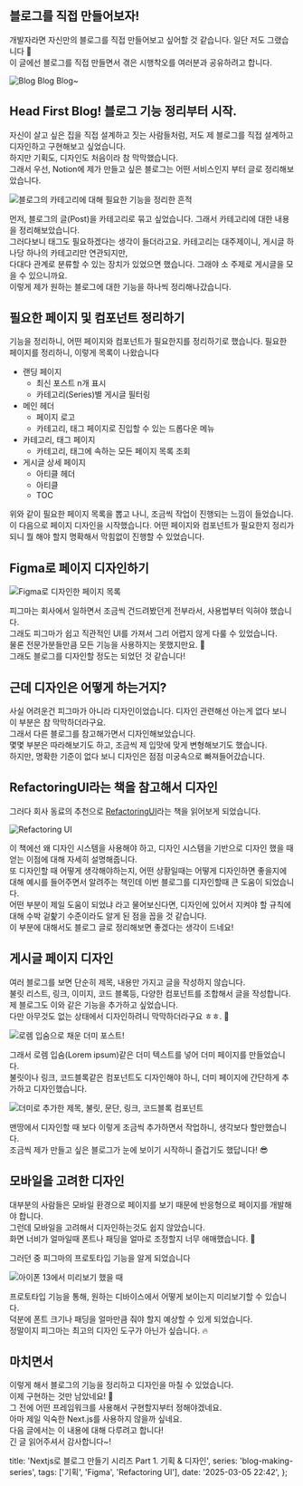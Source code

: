 ## 블로그를 직접 만들어보자!

개발자라면 자신만의 블로그를 직접 만들어보고 싶어할 것 같습니다. 일단 저도 그랬습니다 🤣  
이 글에선 블로그를 직접 만들면서 겪은 시행착오를 여러분과 공유하려고 합니다.

![Blog Blog Blog~](../../../../../../../../images/lukas-blazek-GnvurwJsKaY-unsplash.jpg)

## Head First Blog! 블로그 기능 정리부터 시작.

자신이 살고 싶은 집을 직접 설계하고 짓는 사람들처럼, 저도 제 블로그를 직접 설계하고 디자인하고 구현해보고 싶었습니다.  
하지만 기획도, 디자인도 처음이라 참 막막했습니다.  
그래서 우선, Notion에 제가 만들고 싶은 블로그는 어떤 서비스인지 부터 글로 정리해보았습니다.

![블로그의 카테고리에 대해 필요한 기능을 정리한 흔적](../../../../../../../../images/10957b491eb1c572ddc15ee88c40e9f376dde15be5457f9624626da637f29cf7.png)

먼저, 블로그의 글(Post)을 카테고리로 묶고 싶었습니다. 그래서 카테고리에 대한 내용을 정리해보았습니다.  
그러다보니 태그도 필요하겠다는 생각이 들더라고요. 카테고리는 대주제이니, 게시글 하나당 하나의 카테고리만 연관되지만,  
다대다 관계로 분류할 수 있는 장치가 있었으면 했습니다. 그래야 소 주제로 게시글을 모을 수 있으니까요.  
이렇게 제가 원하는 블로그에 대한 기능을 하나씩 정리해나갔습니다.

## 필요한 페이지 및 컴포넌트 정리하기

기능을 정리하니, 어떤 페이지와 컴포넌트가 필요한지를 정리하기로 했습니다.
필요한 페이지를 정리하니, 이렇게 목록이 나왔습니다

- 랜딩 페이지
  - 최신 포스트 n개 표시
  - 카테고리(Series)별 게시글 필터링
- 메인 헤더
  - 페이지 로고
  - 카테고리, 태그 페이지로 진입할 수 있는 드롭다운 메뉴
- 카테고리, 태그 페이지
  - 카테고리, 태그에 속하는 모든 페이지 목록 조회
- 게시글 상세 페이지
  - 아티클 헤더
  - 아티클
  - TOC

위와 같이 필요한 페이지 목록을 뽑고 나니, 조금씩 작업이 진행되는 느낌이 들었습니다.  
이 다음으로 페이지 디자인을 시작했습니다. 어떤 페이지와 컴포넌트가 필요한지 정리가 되니 뭘 해야 할지 명확해서 막힘없이 진행할 수 있었습니다.

## Figma로 페이지 디자인하기

![Figma로 디자인한 페이지 목록](../../../../../../../../images/185f82c6ab6b43151c0a42b6247c3dfd5e5ef65aeca4480d81afd3eb4cfc91bf.png)

피그마는 회사에서 일하면서 조금씩 건드려봤던게 전부라서, 사용법부터 익혀야 했습니다.  
그래도 피그마가 쉽고 직관적인 UI를 가져서 그리 어렵지 않게 다룰 수 있었습니다.  
물론 전문가분들만큼 모든 기능을 사용하지는 못했지만요. 🤣  
그래도 블로그를 디자인할 정도는 되었던 것 같습니다!

## 근데 디자인은 어떻게 하는거지?

사실 어려운건 피그마가 아니라 디자인이었습니다. 디자인 관련해선 아는게 없다 보니 이 부분은 참 막막하더라구요.  
그래서 다른 블로그를 참고해가면서 디자인해보았습니다.  
몇몇 부분은 따라해보기도 하고, 조금씩 제 입맛에 맞게 변형해보기도 했습니다.  
하지만, 명확한 기준이 없다 보니 디자인은 점점 미궁속으로 빠져들어갔습니다.

## RefactoringUI라는 책을 참고해서 디자인

그러다 회사 동료의 추천으로 [RefactoringUI](https://www.refactoringui.com/)라는 책을 읽어보게 되었습니다.

![Refactoring UI](../../../../../../../../images/4e22f2fc1105db61621e7d185632db2a4acd30452a31fce8da6955074d34c5ba.png)

이 책에선 왜 디자인 시스템을 사용해야 하고, 디자인 시스템을 기반으로 디자인 했을 때 얻는 이점에 대해 자세히 설명해줍니다.  
또 디자인할 때 어떻게 생각해야하는지, 어떤 상황일때는 어떻게 디자인하면 좋을지에 대해 예시를 들어주면서 알려주는 책인데 이번 블로그를 디자인할때 큰 도움이 되었습니다.  
어떤 부분이 제일 도움이 되었냐 라고 물어보신다면, 디자인에 있어서 지켜야 할 규칙에 대해 수박 겉핥기 수준이라도 알게 된 점을 꼽을 것 같습니다.  
이 부분에 대해서도 블로그 글로 정리해보면 좋겠다는 생각이 드네요!

## 게시글 페이지 디자인

여러 블로그를 보면 단순히 제목, 내용만 가지고 글을 작성하지 않습니다.  
불릿 리스트, 링크, 이미지, 코드 블록등, 다양한 컴포넌트를 조합해서 글을 작성합니다.  
제 블로그도 이와 같은 기능을 추가하고 싶었습니다.  
다만 아무것도 없는 상태에서 디자인하려니 막막하더라구요 ㅎㅎ. 🥺

![로렘 입숨으로 채운 더미 포스트!](../../../../../../../../images/f716992663dec6cdf25045bf561371f3f0d40332ba3a5e60cf1ff545ab57767e.png)

그래서 로렘 입숨(Lorem ipsum)같은 더미 텍스트를 넣어 더미 페이지를 만들었습니다.  
불릿이나 링크, 코드블록같은 컴포넌트도 디자인해야 하니, 더미 페이지에 간단하게 추가하고 디자인했습니다.

![더미로 추가한 제목, 불릿, 문단, 링크, 코드블록 컴포넌트](../../../../../../../../images/c131ba95525fc3b8e0ff3ba668d9d41259d546b48ad5a033ca0501fd1eff12e5.png)

맨땅에서 디자인할 때 보다 이렇게 조금씩 추가하면서 작업하니, 생각보다 할만했습니다.  
조금씩 제가 만들고 싶은 블로그가 눈에 보이기 시작하니 즐겁기도 했답니다! 😎

## 모바일을 고려한 디자인

대부분의 사람들은 모바일 환경으로 페이지를 보기 때문에 반응형으로 페이지를 개발해야 합니다.  
그런데 모바일을 고려해서 디자인하는것도 쉽지 않았습니다.  
화면 너비가 얼마일때 폰트나 패딩을 얼마로 조정할지 너무 애매했습니다. 🤔

그러던 중 피그마의 프로토타입 기능을 알게 되었습니다

![아이폰 13에서 미리보기 했을 때](../../../../../../../../images/6e672f13e39c738df1bb513f032212073255e13e4732fc2807337d1e590efe9b.png)

프로토타입 기능을 통해, 원하는 디바이스에서 어떻게 보이는지 미리보기할 수 있습니다.  
덕분에 폰트 크기나 패딩을 얼마만큼 줘야 할지 예상할 수 있게 되었습니다.  
정말이지 피그마는 최고의 디자인 도구가 아닌가 싶습니다. 🔥

## 마치면서

이렇게 해서 블로그의 기능을 정리하고 디자인을 마칠 수 있었습니다.  
이제 구현하는 것만 남았네요! 🚀  
그 전에 어떤 프레임워크를 사용해서 구현할지부터 정해야겠네요.  
아마 제일 익숙한 Next.js를 사용하지 않을까 싶네요.  
다음 글에서는 이 내용에 대해 다루려고 합니다!  
긴 글 읽어주셔서 감사합니다~!

  title: 'Nextjs로 블로그 만들기 시리즈 Part 1. 기획 & 디자인',
  series: 'blog-making-series',
  tags: ['기획', 'Figma', 'Refactoring UI'],
  date: '2025-03-05 22:42',
};
